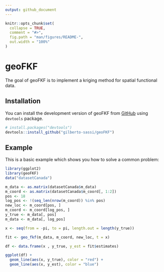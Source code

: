 ```yaml
---
output: github_document
---
```


<!-- README.md is generated from README.Rmd. Please edit that file -->

```r
knitr::opts_chunk$set(
  collapse = TRUE,
  comment = "#>",
  fig.path = "man/figures/README-",
  out.width = "100%"
)
```

# geoFKF

<!-- badges: start -->
<!-- badges: end -->

The goal of geoFKF is to implement a kriging method for spatial functional data.

## Installation

You can install the development version of geoFKF from [GitHub](https://github.com/)  using `devtools` package.

``` r
# install.packages("devtools")
devtools::install_github("gilberto-sassi/geoFKF")
```
## Example

This is a basic example which shows you how to solve a common problem:

```r
library(ggplot2)
library(geoFKF)
data("datasetCanada")

m_data <- as.matrix(datasetCanada$m_data)
m_coord <- as.matrix(datasetCanada$m_coord[, 1:2])
pos <- 18
log_pos <- !(seq_len(nrow(m_coord)) %in% pos)
new_loc <- m_coord[pos, ]
m_coord <- m_coord[log_pos, ]
y_true <- m_data[, pos]
m_data <- m_data[, log_pos]

x <- seq(from = -pi, to = pi, length.out = length(y_true))

fit <- geo_fkf(m_data, m_coord, new_loc, t = x)

df <- data.frame(x , y_true, y_est = fit$estimates)

ggplot(df) +
  geom_line(aes(x, y_true), color = "red") +
  geom_line(aes(x, y_est), color = "blue")
```
